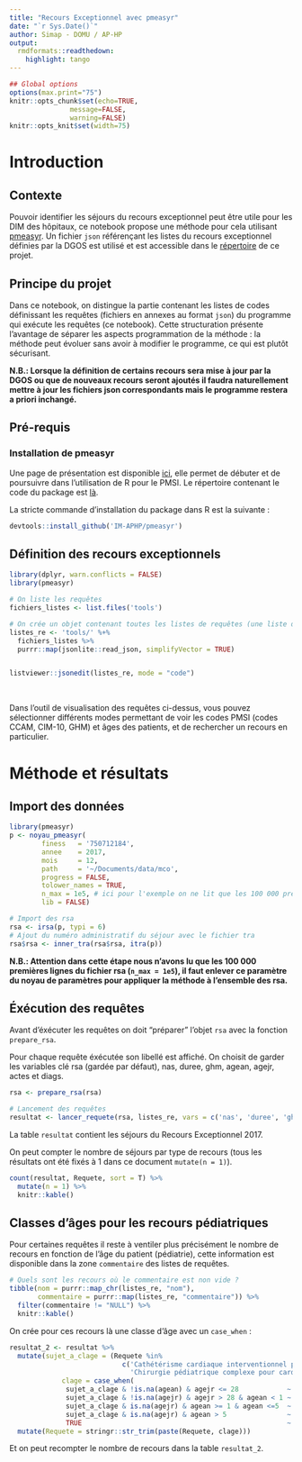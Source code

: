 ```yaml
---
title: "Recours Exceptionnel avec pmeasyr"
date: "`r Sys.Date()`"
author: Simap - DOMU / AP-HP
output:
  rmdformats::readthedown:
    highlight: tango
---
```



```r

## Global options
options(max.print="75")
knitr::opts_chunk$set(echo=TRUE,
               message=FALSE,
               warning=FALSE)
knitr::opts_knit$set(width=75)
```

# Introduction

## Contexte

Pouvoir identifier les séjours du recours exceptionnel peut être utile pour les DIM des hôpitaux, ce notebook propose une méthode pour cela utilisant [pmeasyr](https://guillaumepressiat.github.io/). Un fichier `json` référençant les listes du recours exceptionnel définies par la DGOS est utilisé et est accessible dans le [répertoire](https://github.com/GuillaumePressiat/toudim/tree/master/public/methodes) de ce projet.

## Principe du projet

Dans ce notebook, on distingue la partie contenant les listes de codes définissant les requêtes (fichiers en annexes au format `json`) du programme qui exécute les requêtes (ce notebook). Cette structuration présente l'avantage de séparer les aspects programmation de la méthode : la méthode peut évoluer sans avoir à modifier le programme, ce qui est plutôt sécurisant.

**N.B.: Lorsque la définition de certains recours sera mise à jour par la DGOS ou que de nouveaux recours seront ajoutés il faudra naturellement mettre à jour les fichiers json correspondants mais le programme restera a priori inchangé.**

## Pré-requis

### Installation de pmeasyr

Une page de présentation est disponible [ici](https://guillaumepressiat.github.io/), elle permet de débuter et de poursuivre dans l'utilisation de R pour le PMSI. Le répertoire contenant le code du package est [là](https://github.com/IM-APHP/pmeasyr).

La stricte commande d'installation du package dans R est la suivante : 

```r
devtools::install_github('IM-APHP/pmeasyr')
```

## Définition des recours exceptionnels

```r
library(dplyr, warn.conflicts = FALSE)
library(pmeasyr)

# On liste les requêtes
fichiers_listes <- list.files('tools')

# On crée un objet contenant toutes les listes de requêtes (une liste de listes)
listes_re <- 'tools/' %+% 
  fichiers_listes %>% 
  purrr::map(jsonlite::read_json, simplifyVector = TRUE)


listviewer::jsonedit(listes_re, mode = "code")
```

<br>

Dans l'outil de visualisation des requêtes ci-dessus, vous pouvez sélectionner différents modes permettant de voir les codes PMSI (codes CCAM, CIM-10, GHM) et âges des patients, et de rechercher un recours en particulier.

# Méthode et résultats

## Import des données

```r
library(pmeasyr)
p <- noyau_pmeasyr(
        finess   = '750712184',
        annee    = 2017,
        mois     = 12,
        path     = '~/Documents/data/mco',
        progress = FALSE, 
        tolower_names = TRUE,
        n_max = 1e5, # ici pour l'exemple on ne lit que les 100 000 premières lignes
        lib = FALSE)

# Import des rsa
rsa <- irsa(p, typi = 6)
# Ajout du numéro administratif du séjour avec le fichier tra
rsa$rsa <- inner_tra(rsa$rsa, itra(p))
```

**N.B.: Attention dans cette étape nous n'avons lu que les 100 000 premières lignes du fichier rsa (`n_max = 1e5`), il faut enlever ce paramètre du noyau de paramètres pour appliquer la méthode à l'ensemble des rsa.**

## Éxécution des requêtes

Avant d'éxécuter les requêtes on doit "préparer" l'objet `rsa` avec la fonction `prepare_rsa`.

Pour chaque requête éxécutée son libellé est affiché.
On choisit de garder les variables clé rsa (gardée par défaut), nas, duree, ghm, agean, agejr, actes et diags.

```r
rsa <- prepare_rsa(rsa)

# Lancement des requêtes
resultat <- lancer_requete(rsa, listes_re, vars = c('nas', 'duree', 'ghm', 'agean', 'agejr', 'actes', 'diags'))
```

La table `resultat` contient les séjours du Recours Exceptionnel 2017.

On peut compter le nombre de séjours par type de recours (tous les résultats ont été fixés à 1 dans ce document `mutate(n = 1)`).

```r
count(resultat, Requete, sort = T) %>% 
  mutate(n = 1) %>% 
  knitr::kable()
```


## Classes d'âges pour les recours pédiatriques

Pour certaines requêtes il reste à ventiler plus précisément le nombre de recours en fonction de l'âge du patient (pédiatrie), cette information est disponible dans la zone `commentaire` des listes de requêtes.


```r
# Quels sont les recours où le commentaire est non vide ?
tibble(nom = purrr::map_chr(listes_re, "nom"),
       commentaire = purrr::map(listes_re, "commentaire")) %>% 
  filter(commentaire != "NULL") %>% 
  knitr::kable()
```


On crée pour ces recours là une classe d'âge avec un `case_when` : 

```r
resultat_2 <- resultat %>% 
  mutate(sujet_a_clage = (Requete %in% 
                            c('Cathétérisme cardiaque interventionnel pédiatrique pour cardiopathies congénitales',
                              'Chirurgie pédiatrique complexe pour cardiopathies congénitales')),
             clage = case_when(
              sujet_a_clage & !is.na(agean) & agejr <= 28            ~ '[0 - 28 jours]',
              sujet_a_clage & !is.na(agejr) & agejr > 28 & agean < 1 ~ '[29 jours ; 1 an[',
              sujet_a_clage & is.na(agejr) & agean >= 1 & agean <=5  ~ '[1 an ; 5 ans]',
              sujet_a_clage & is.na(agejr) & agean > 5               ~ '[6 ans; 15 ans]',
              TRUE                                                   ~ '')) %>% 
  mutate(Requete = stringr::str_trim(paste(Requete, clage)))

```

Et on peut recompter le nombre de recours dans la table `resultat_2`.

